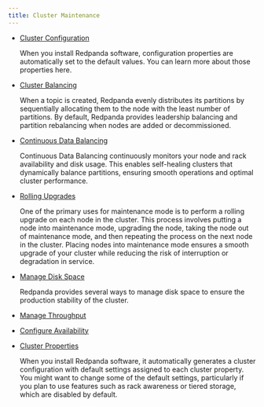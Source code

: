```yaml
---
title: Cluster Maintenance
---
```


<head>
    <meta name="title" content="Cluster Maintenance | Redpanda Docs"/>
    <meta name="description" content="Cluster Maintenance"/>
</head>


- [Cluster Configuration](../cluster-maintenance/configuration)

    When you install Redpanda software, configuration properties are automatically set to the default values. You can learn more about those properties here. 

- [Cluster Balancing](../cluster-maintenance/cluster-balancing)

    When a topic is created, Redpanda evenly distributes its partitions by sequentially allocating them to the node with the least number of partitions. By default, Redpanda provides leadership balancing and partition rebalancing when nodes are added or decommissioned. 

- [Continuous Data Balancing](../cluster-maintenance/continuous-data-balancing)

    Continuous Data Balancing continuously monitors your node and rack availability and disk usage. This enables self-healing clusters that dynamically balance partitions, ensuring smooth operations and optimal cluster performance. 

- [Rolling Upgrades](../cluster-maintenance/rolling-upgrade)

    One of the primary uses for maintenance mode is to perform a rolling upgrade on each node in the cluster. This process involves putting a node into maintenance mode, upgrading the node, taking the node out of maintenance mode, and then repeating the process on the next node in the cluster. Placing nodes into maintenance mode ensures a smooth upgrade of your cluster while reducing the risk of interruption or degradation in service.

- [Manage Disk Space](../cluster-maintenance/disk-utilization)

    Redpanda provides several ways to manage disk space to ensure the production stability of the cluster.

- [Manage Throughput](../cluster-maintenance/manage-throughput.mdx)

    <ManageThroughputIntro/>

- [Configure Availability](../cluster-maintenance/configure-availability)

    <ConfigureAvailabilityIntro/>

- [Cluster Properties](../cluster-maintenance/cluster-property-configuration)

    When you install Redpanda software, it automatically generates a cluster configuration with default settings assigned to each cluster property. 
    You might want to change some of the default settings, particularly if you plan to use features such as rack awareness or tiered storage, which are disabled by default.
